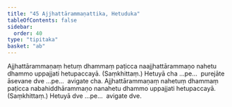 ```yaml
---
title: "45 Ajjhattārammaṇattika, Hetuduka"
tableOfContents: false
sidebar:
  order: 40
type: "tipitaka"
basket: "ab"
---
```



<DynamicBreadcrumb />

<Division number="87">

<Paragraph number="221">
Ajjhattārammaṇaṃ hetuṃ dhammaṃ paṭicca naajjhattārammaṇo nahetu dhammo uppajjati hetupaccayā. (Saṃkhittaṃ.) Hetuyā cha …pe…  purejāte āsevane dve …pe…  avigate cha.
</Paragraph>

<Paragraph number="222">
Ajjhattārammaṇaṃ nahetuṃ dhammaṃ paṭicca nabahiddhārammaṇo nanahetu dhammo uppajjati hetupaccayā. (Saṃkhittaṃ.) Hetuyā dve …pe…  avigate dve.
</Paragraph>
</Division>